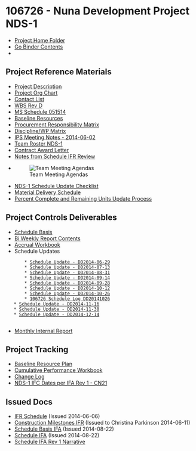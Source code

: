 = 106726 - Nuna Development Project NDS-1 =

* [[file:///S:/Caelus/106726|Project Home Folder]]
* [[Go Binder Contents]]
*

== Project Reference Materials ==
* [[Project Description]]
* [[file:///S:/Caelus/106726/4 Correspondence/Meetings/Agendas/Re-Kickoff 5-15-14/Nuna Project Org Chart.pdf|Project Org Chart]]
* [[file:///S:/Caelus/106726/4 Correspondence/Meetings/Agendas/Re-Kickoff 5-15-14/Nuna Development Project Contact List_20140513.pdf|Contact List]]
* [[file:///S:/Caelus/106726/4 Correspondence/Meetings/Agendas/Re-Kickoff 5-15-14/106726 WBS Revd.xlsx|WBS Rev D]]
* [[file:///s:/Caelus/106726/4 Correspondence/Meetings/Agendas/Re-Kickoff 5-15-14/106726 MS Schedule 051514.pdf|MS Schedule 051514]]
* [[file:///S:/Caelus/106726/Project Controls/Project Accounting/Nuna Resources (Baseline Resource Plan).xlsx|Baseline Resources]]
* [[file:///S:/Caelus/106726/4 Correspondence/Meetings/Agendas/Re-Kickoff 5-15-14/Procurement Responsibility Matrix Rev 0 12-12-13.pdf|Procurement Responsibility Matrix]]
* [[file:///S:/Caelus/106726/Project Controls/Davis/Discipline-WP Matrix.xlsx|Discipline/WP Matrix]]
* [[IPS Meeting Notes - 2014-06-02]]
* [[Team Roster NDS-1]]
* [[file:///S:/Caelus/106726/3 Project Mgmt/Funding Docs/Caelus NUNA Award Contact Letter May 2014.PDF|Contract Award Letter]]
* [[Notes from Schedule IFR Review]]
* [[File:///S:/Caelus/106726/4 Correspondence/Meetings/Agendas|Team Meeting Agendas]]
* [[NDS-1 Schedule Update Checklist]]
* [[file:///S:/Caelus/106726/Project Controls/Schedules/106726 Material Delivery Windows.xlsx|Material Delivery Schedule]]
* [[Percent Complete and Remaining Units Update Process]]


== Project Controls Deliverables ==
* [[file:///S:/Caelus/106726/Project Controls/Schedules/Schedule Basis/Schedule Basis -NUNA NDS1 RevA.doc|Schedule Basis]]
* [[Bi Weekly Report Contents]]
* [[file:///S:/Caelus/106726/Project Controls/Project Accounting/Accruals/Caelus Accruals.xlsx|Accrual Workbook]]
* Schedule Updates
        * [[Schedule Update - DD2014-06-29]]
        * [[Schedule Update - DD2014-07-13]]
        * [[Schedule Update - DD2014-08-31]]
        * [[Schedule Update - DD2014-09-14]]
        * [[Schedule Update - DD2014-09-28]]
        * [[Schedule Update - DD2014-10-12]]
        * [[Schedule Update - DD2014-10-26]]
		* [[106726 Schedule Log DD20141026]]
	* [[Schedule Update - DD2014-11-16]]
	* [[Schedule Update - DD2014-11-30]]
	* [[Schedule Update - DD2014-12-14]]
	 

* [[file:///S:/Caelus/General/Monthly Internal Report|Monthly Internal Report]]

== Project Tracking ==
* [[file:///S:/Caelus/106726/Project Controls/Project Accounting/106726 NDS 1 Baseline Plan by Period.xlsx|Baseline Resource Plan]]
* [[file:///F:/106726/106726_CumPerformanceWorkbook1.xlsx|Cumulative Performance Workbook]]
* [[file:///S:/Caelus/106726/Project Controls/Change Management/106726 Current Change Log.xls|Change Log]]
* [[file:///S:/Caelus/106726/Project Controls/Change Management/CN21 Module Fabrication Schedule Shift IFR IFF/Live Files & Previous Revisions/Table of IFR-IFF-IFC dates.xlsx|NDS-1 IFC Dates per IFA Rev 1 - CN21]]

== Issued Docs ==
* [[file:///S:/Caelus/106726/6 Shared/Schedules/106726 NDS1 Schedule IFR Rev B 052514.pdf|IFR Schedule]] (Issued 2014-06-06)
* [[Construction Milestones IFR]] (Issued to Christina Parkinson 2014-06-11)
* [["S:/Caelus/106726/Project Controls/Schedules/IFA/Schedule Basis -NUNA NDS1 IFA.pdf"|Schedule Basis IFA]] (Issued 2014-08-22)
* [["S:/Caelus/106726/Project Controls/Schedules/IFA/106726 NDS1 IFA Schedule.pdf"|Schedule IFA]] (Issued 2014-08-22)
* [[Schedule IFA Rev 1 Narrative]]

